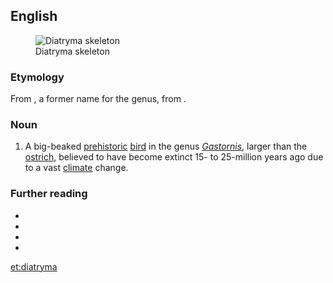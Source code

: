 {{also|Diatryma}}
==English==
[[Image:Gastornis.jpg|thumb|Diatryma skeleton]]

===Etymology===
From {{etyl|mul|en}} {{taxlink|Diatryma|genus|noshow=1}}, a former name for the genus, from {{etyl|grc|en}} {{m|grc|διατρήμα||canoe}}.

===Noun===
{{en-noun}}

# A big-beaked [[prehistoric]] [[bird]] in the genus ''[[Gastornis]]'', larger than the [[ostrich]], believed to have become extinct 15- to 25-million years ago due to a vast [[climate]] change.

===Further reading===
* {{pedia|Gastornis}}
* {{specieslite|Gastornis}}
* {{comcatlite|Gastornis}}
* {{R:Fossilworks|39556|Diatryma}}

[[et:diatryma]]